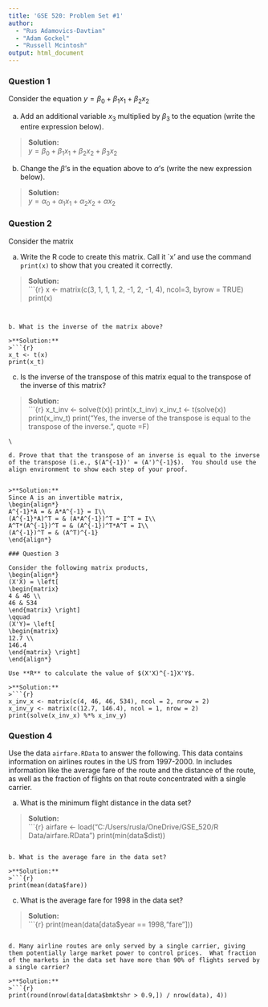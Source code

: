 ---
title: 'GSE 520: Problem Set #1'
author: 
  - "Rus Adamovics-Davtian"
  - "Adam Gockel"
  - "Russell Mcintosh"
output: html_document
---

### Question 1

Consider the equation $y = \beta_0 + \beta_1 x_1 + \beta_2 x_2$ 

a. Add an additional variable $x_3$ multiplied by $\beta_3$ to the equation (write the entire expression below).

>**Solution:**  
$y = \beta_0 + \beta_1 x_1 + \beta_2 x_2 + \beta_3 x_2$

b. Change the $\beta$'s in the equation above to $\alpha$'s (write the new expression below).

>**Solution:**   
$y = \alpha_0 + \alpha_1 x_1 + \alpha_2 x_2 + \alpha x_2$

### Question 2

Consider the matrix
\begin{align*} x = \left[
  \begin{matrix}
  3 & 1 & 1 \\
  1 & 2 & -1 \\
  2 & -1 & 4
  \end{matrix} \right]
\end{align*}

a. Write the R code to create this matrix.  Call it `x' and use the command ``print(x)`` to show that you created it correctly.  

>**Solution:**  
>```{r}
x <- matrix(c(3, 1, 1, 1, 2, -1, 2, -1, 4), ncol=3, byrow = TRUE)
print(x)
```


b. What is the inverse of the matrix above?  

>**Solution:**    
>```{r}
x_t <- t(x) 
print(x_t)
```

c. Is the inverse of the transpose of this matrix equal to the transpose of the inverse of this matrix?

>**Solution:**    
>```{r}
x_t_inv <- solve(t(x)) 
print(x_t_inv)
x_inv_t <- t(solve(x)) 
print(x_inv_t)
print("Yes, the inverse of the transpose is equal to the transpose of the inverse.", quote =F)
```
\

d. Prove that that the transpose of an inverse is equal to the inverse of the transpose (i.e., $(A^{-1})' = (A')^{-1}$).  You should use the align environment to show each step of your proof.


>**Solution:** 
Since A is an invertible matrix, 
\begin{align*}
A^{-1}*A = & A*A^{-1} = I\\   
(A^{-1}*A)^T = & (A*A^{-1})^T = I^T = I\\
A^T*(A^{-1})^T = & (A^{-1})^T*A^T = I\\
(A^{-1})^T = & (A^T)^{-1}
\end{align*}

### Question 3

Consider the following matrix products,
\begin{align*}
(X'X) = \left[
\begin{matrix}
4 & 46 \\
46 & 534
\end{matrix} \right]
\qquad 
(X'Y)= \left[
\begin{matrix}
12.7 \\
146.4
\end{matrix} \right] 
\end{align*}

Use **R** to calculate the value of $(X'X)^{-1}X'Y$.

>**Solution:**  
>```{r}
x_inv_x <- matrix(c(4, 46, 46, 534), ncol = 2, nrow = 2)
x_inv_y <- matrix(c(12.7, 146.4), ncol = 1, nrow = 2)
print(solve(x_inv_x) %*% x_inv_y)
```

### Question 4

Use the data ``airfare.RData`` to answer the following.  This data contains information on airlines routes in the US from 1997-2000.  In includes information like the average fare of the route and the distance of the route, as well as the fraction of flights on that route concentrated with a single carrier.

a. What is the minimum flight distance in the data set?

>**Solution:**   
>```{r}
airfare <- load("C:/Users/rusla/OneDrive/GSE_520/R Data/airfare.RData")
print(min(data$dist))
```

b. What is the average fare in the data set?

>**Solution:**   
>```{r}
print(mean(data$fare))
```

c. What is the average fare for 1998 in the data set?

>**Solution:**   
>```{r}
print(mean(data[data$year == 1998,"fare"]))
```

d. Many airline routes are only served by a single carrier, giving them potentially large market power to control prices.  What fraction of the markets in the data set have more than 90% of flights served by a single carrier?

>**Solution:**   
>```{r}
print(round(nrow(data[data$bmktshr > 0.9,]) / nrow(data), 4))
```

